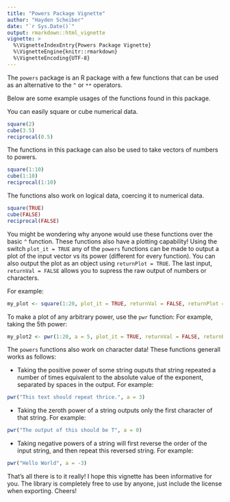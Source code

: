 ```yaml
---
title: "Powers Package Vignette"
author: "Hayden Scheiber"
date: "`r Sys.Date()`"
output: rmarkdown::html_vignette
vignette: >
  %\VignetteIndexEntry{Powers Package Vignette}
  %\VignetteEngine{knitr::rmarkdown}
  %\VignetteEncoding{UTF-8}
---
```


The `powers` package is an R package with a few functions that can be used as an alternative to the `^` or `**` operators.

Below are some example usages of the functions found in this package.

You can easily square or cube numerical data.
```r
square(2)
cube(3.5)
reciprocal(0.5)
```

The functions in this package can also be used to take vectors of numbers to powers.
```r
square(1:10)
cube(1:10)
reciprocal(1:10)
```

The functions also work on logical data, coercing it to numerical data.
```r
square(TRUE)
cube(FALSE)
reciprocal(FALSE)
```

You might be wondering why anyone would use these functions over the basic `^` function. These functions also have a plotting capability!
Using the switch `plot_it = TRUE` any of the `powers` functions can be made to output a plot of the input vector vs its power (different for every function).
You can also output the plot as an object using `returnPlot = TRUE`. The last input, `returnVal = FALSE` allows you to supress the raw output of numbers or characters.

For example:
```r
my_plot <- square(1:20, plot_it = TRUE, returnVal = FALSE, returnPlot = TRUE)
```


To make a plot of any arbitrary power, use the `pwr` function:
For example, taking the 5th power:
```r
my_plot2 <- pwr(1:20, a = 5, plot_it = TRUE, returnVal = FALSE, returnPlot = TRUE)
```

The `powers` functions also work on character data! These functions generall works as follows:

- Taking the positive power of some string ouputs that string repeated a number of times equivalent to the absolute value of the exponent, separated by spaces in the output. For example:
```r
pwr("This text should repeat thrice.", a = 3)
```

- Taking the zeroth power of a string outputs only the first character of that string. For example:
```r
pwr("The output of this should be T", a = 0)
```

- Taking negative powers of a string will first reverse the order of the input string, and then repeat this reversed string. For example:
```r
pwr("Hello World", a = -3)
```

That's all there is to it really! I hope this vignette has been informative for you. The library is completely free to use by anyone, just include the license when exporting. Cheers!
